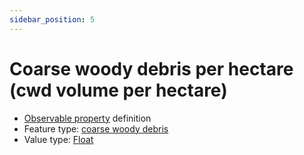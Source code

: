 ```yaml
---
sidebar_position: 5
---
```



# Coarse woody debris per hectare (cwd volume per hectare)

- [Observable property](/viewers/dawe-vocabs?uri=https://linked.data.gov.au/def/test/dawe-cv/74b6493b-8dfe-42f6-acb2-0dda5652cf54) definition
- Feature type: [coarse woody debris](http://linked.data.gov.au/def/tern-cv/c001183f-c6b5-4162-8de9-0c7ed0eb3bfe)
- Value type: [Float](https://w3id.org/tern/ontologies/tern/Float)


<Example protocolModule="coarse-woody-debris" observableProperty="https://linked.data.gov.au/def/test/dawe-cv/74b6493b-8dfe-42f6-acb2-0dda5652cf54" />
